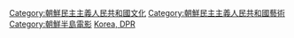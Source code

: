 {{Commonscat|Cinema of Korea}}

[[Category:朝鮮民主主義人民共和國文化|Category:朝鮮民主主義人民共和國文化]]
[[Category:朝鮮民主主義人民共和國藝術|Category:朝鮮民主主義人民共和國藝術]]
[[Category:朝鮮半島電影|Category:朝鮮半島電影]]
[[Category:亞洲各國電影|Korea, DPR]]